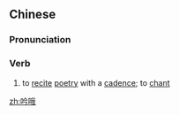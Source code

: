 ==Chinese==
{{zh-forms}}

===Pronunciation===
{{zh-pron
|m=yín'é
|c=jam4 ngo4
|mn=qz:gîm-ngô͘/xm,zz:gîm-gô
|cat=v
}}

===Verb===
{{zh-verb}}

# to [[recite]] [[poetry]] with a [[cadence]]; to [[chant]]

[[zh:吟哦]]